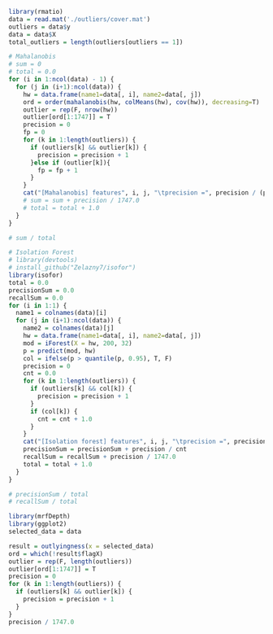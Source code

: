 ```r
library(rmatio)
data = read.mat('./outliers/cover.mat')
outliers = data$y
data = data$X
total_outliers = length(outliers[outliers == 1])
```

```r
# Mahalanobis
# sum = 0
# total = 0.0
for (i in 1:ncol(data) - 1) {
  for (j in (i+1):ncol(data)) {
    hw = data.frame(name1=data[, i], name2=data[, j])
    ord = order(mahalanobis(hw, colMeans(hw), cov(hw)), decreasing=T)
    outlier = rep(F, nrow(hw))
    outlier[ord[1:1747]] = T
    precision = 0
    fp = 0
    for (k in 1:length(outliers)) {
      if (outliers[k] && outlier[k]) {
        precision = precision + 1
      }else if (outlier[k]){
        fp = fp + 1
      }
    }
    cat("[Mahalanobis] features", i, j, "\tprecision =", precision / (precision + fp), "\t", "recall =", precision / total_outliers, "\n")
    # sum = sum + precision / 1747.0
    # total = total + 1.0
  }
}

# sum / total
```
```r
# Isolation Forest
# library(devtools)
# install_github("Zelazny7/isofor")
library(isofor)
total = 0.0
precisionSum = 0.0
recallSum = 0.0
for (i in 1:1) {
  name1 = colnames(data)[i]
  for (j in (i+1):ncol(data)) {
    name2 = colnames(data)[j]
    hw = data.frame(name1=data[, i], name2=data[, j])
    mod = iForest(X = hw, 200, 32)
    p = predict(mod, hw)
    col = ifelse(p > quantile(p, 0.95), T, F)
    precision = 0
    cnt = 0.0
    for (k in 1:length(outliers)) {
      if (outliers[k] && col[k]) {
        precision = precision + 1
      }
      if (col[k]) {
        cnt = cnt + 1.0
      }
    }
    cat("[Isolation forest] features", i, j, "\tprecision =", precision / cnt, "\t", "recall =", precision / total_outliers, "\n")
    precisionSum = precisionSum + precision / cnt
    recallSum = recallSum + precision / 1747.0
    total = total + 1.0
  }
}

# precisionSum / total
# recallSum / total
```
```r
library(mrfDepth)
library(ggplot2)
selected_data = data

result = outlyingness(x = selected_data)
ord = which(!result$flagX)
outlier = rep(F, length(outliers))
outlier[ord[1:1747]] = T
precision = 0
for (k in 1:length(outliers)) {
  if (outliers[k] && outlier[k]) {
    precision = precision + 1
  }
}
precision / 1747.0
```


